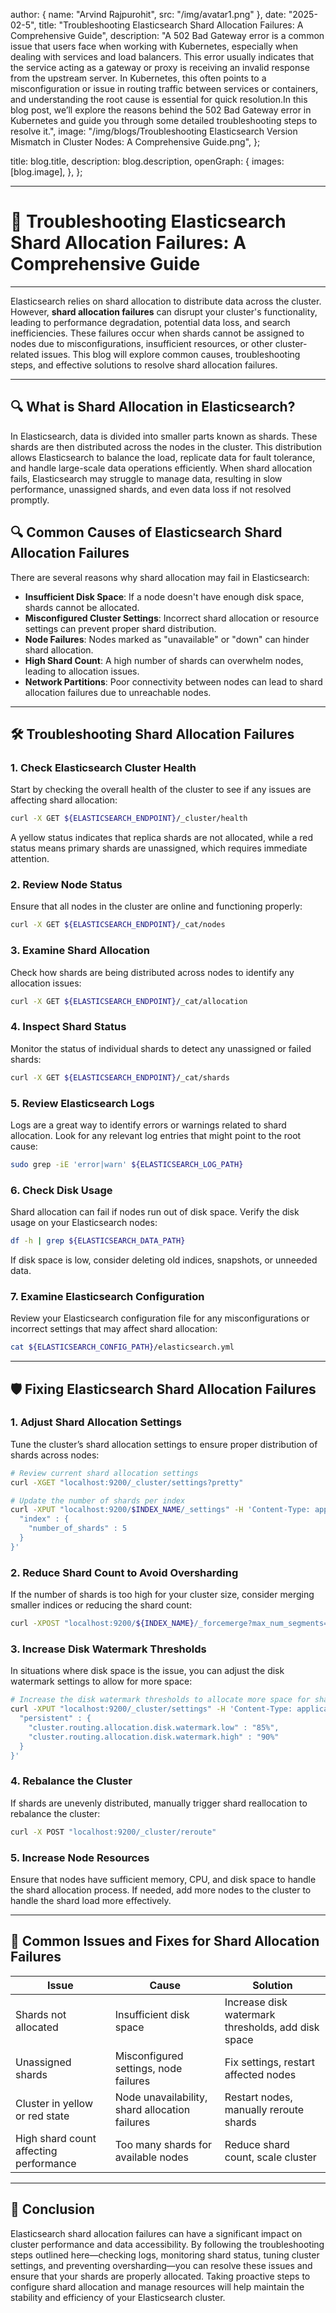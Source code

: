 
  author: { name: "Arvind Rajpurohit", src: "/img/avatar1.png" },
  date: "2025-02-5",
  title: "Troubleshooting Elasticsearch Shard Allocation Failures: A Comprehensive Guide",
  description:
    "A 502 Bad Gateway error is a common issue that users face when working with Kubernetes, especially when dealing with services and load balancers. This error usually indicates that the service acting as a gateway or proxy is receiving an invalid response from the upstream server. In Kubernetes, this often points to a misconfiguration or issue in routing traffic between services or containers, and understanding the root cause is essential for quick resolution.In this blog post, we’ll explore the reasons behind the 502 Bad Gateway error in Kubernetes and guide you through some detailed troubleshooting steps to resolve it.",
  image:
    "/img/blogs/Troubleshooting Elasticsearch Version Mismatch in Cluster Nodes: A Comprehensive Guide.png",
};

  title: blog.title,
  description: blog.description,
  openGraph: {
    images: [blog.image],
  },
};




---
# 🚨 **Troubleshooting Elasticsearch Shard Allocation Failures: A Comprehensive Guide**
---


Elasticsearch relies on shard allocation to distribute data across the cluster. However, **shard allocation failures** can disrupt your cluster's functionality, leading to performance degradation, potential data loss, and search inefficiencies. These failures occur when shards cannot be assigned to nodes due to misconfigurations, insufficient resources, or other cluster-related issues. This blog will explore common causes, troubleshooting steps, and effective solutions to resolve shard allocation failures.

---

## 🔍 **What is Shard Allocation in Elasticsearch?**
In Elasticsearch, data is divided into smaller parts known as shards. These shards are then distributed across the nodes in the cluster. This distribution allows Elasticsearch to balance the load, replicate data for fault tolerance, and handle large-scale data operations efficiently. When shard allocation fails, Elasticsearch may struggle to manage data, resulting in slow performance, unassigned shards, and even data loss if not resolved promptly.

## 🔍 **Common Causes of Elasticsearch Shard Allocation Failures**

There are several reasons why shard allocation may fail in Elasticsearch:
- **Insufficient Disk Space**: If a node doesn't have enough disk space, shards cannot be allocated.
- **Misconfigured Cluster Settings**: Incorrect shard allocation or resource settings can prevent proper shard distribution.
- **Node Failures**: Nodes marked as "unavailable" or "down" can hinder shard allocation.
- **High Shard Count**: A high number of shards can overwhelm nodes, leading to allocation issues.
- **Network Partitions**: Poor connectivity between nodes can lead to shard allocation failures due to unreachable nodes.

---

## 🛠️ **Troubleshooting Shard Allocation Failures**

### 1. **Check Elasticsearch Cluster Health**
Start by checking the overall health of the cluster to see if any issues are affecting shard allocation:
```bash
curl -X GET ${ELASTICSEARCH_ENDPOINT}/_cluster/health
```
A yellow status indicates that replica shards are not allocated, while a red status means primary shards are unassigned, which requires immediate attention.

### 2. **Review Node Status**
Ensure that all nodes in the cluster are online and functioning properly:
```bash
curl -X GET ${ELASTICSEARCH_ENDPOINT}/_cat/nodes
```

### 3. **Examine Shard Allocation**
Check how shards are being distributed across nodes to identify any allocation issues:
```bash
curl -X GET ${ELASTICSEARCH_ENDPOINT}/_cat/allocation
```

### 4. **Inspect Shard Status**
Monitor the status of individual shards to detect any unassigned or failed shards:
```bash
curl -X GET ${ELASTICSEARCH_ENDPOINT}/_cat/shards
```

### 5. **Review Elasticsearch Logs**
Logs are a great way to identify errors or warnings related to shard allocation. Look for any relevant log entries that might point to the root cause:
```bash
sudo grep -iE 'error|warn' ${ELASTICSEARCH_LOG_PATH}
```

### 6. **Check Disk Usage**
Shard allocation can fail if nodes run out of disk space. Verify the disk usage on your Elasticsearch nodes:
```bash
df -h | grep ${ELASTICSEARCH_DATA_PATH}
```
If disk space is low, consider deleting old indices, snapshots, or unneeded data.

### 7. **Examine Elasticsearch Configuration**
Review your Elasticsearch configuration file for any misconfigurations or incorrect settings that may affect shard allocation:
```bash
cat ${ELASTICSEARCH_CONFIG_PATH}/elasticsearch.yml
```

---

## 🛡️ **Fixing Elasticsearch Shard Allocation Failures**

### 1. **Adjust Shard Allocation Settings**
Tune the cluster’s shard allocation settings to ensure proper distribution of shards across nodes:
```bash
# Review current shard allocation settings
curl -XGET "localhost:9200/_cluster/settings?pretty"

# Update the number of shards per index
curl -XPUT "localhost:9200/$INDEX_NAME/_settings" -H 'Content-Type: application/json' -d '{
  "index" : {
    "number_of_shards" : 5
  }
}'
```
### 2. **Reduce Shard Count to Avoid Oversharding**
If the number of shards is too high for your cluster size, consider merging smaller indices or reducing the shard count:
```bash
curl -XPOST "localhost:9200/${INDEX_NAME}/_forcemerge?max_num_segments=1"
```

### 3. **Increase Disk Watermark Thresholds**
In situations where disk space is the issue, you can adjust the disk watermark settings to allow for more space:
```bash
# Increase the disk watermark thresholds to allocate more space for shards
curl -XPUT "localhost:9200/_cluster/settings" -H 'Content-Type: application/json' -d '{
  "persistent" : {
    "cluster.routing.allocation.disk.watermark.low" : "85%",
    "cluster.routing.allocation.disk.watermark.high" : "90%"
  }
}'
```

### 4. **Rebalance the Cluster**
If shards are unevenly distributed, manually trigger shard reallocation to rebalance the cluster:
```bash
curl -X POST "localhost:9200/_cluster/reroute"
```

### 5. **Increase Node Resources**
Ensure that nodes have sufficient memory, CPU, and disk space to handle the shard allocation process. If needed, add more nodes to the cluster to handle the shard load more effectively.

---

## 🔄 **Common Issues and Fixes for Shard Allocation Failures**

| **Issue**                              | **Cause**                                      | **Solution**                                      |
|----------------------------------------|------------------------------------------------|---------------------------------------------------|
| Shards not allocated                   | Insufficient disk space                        | Increase disk watermark thresholds, add disk space|
| Unassigned shards                      | Misconfigured settings, node failures          | Fix settings, restart affected nodes              |
| Cluster in yellow or red state         | Node unavailability, shard allocation failures | Restart nodes, manually reroute shards            |
| High shard count affecting performance | Too many shards for available nodes            | Reduce shard count, scale cluster                 |

---

## 🚀 **Conclusion**

Elasticsearch shard allocation failures can have a significant impact on cluster performance and data accessibility. By following the troubleshooting steps outlined here—checking logs, monitoring shard status, tuning cluster settings, and preventing oversharding—you can resolve these issues and ensure that your shards are properly allocated. Taking proactive steps to configure shard allocation and manage resources will help maintain the stability and efficiency of your Elasticsearch cluster.